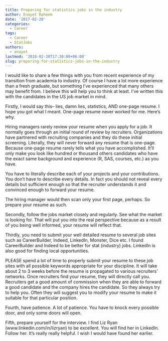 ```yaml
---
title: Preparing for statistics jobs in the industry
author: Enayet Raheem
date: '2017-02-20'
categories:
  - Career
tags:
  - Career
  - StatJobs
authors:
  - enayet
lastmod: '2018-02-20T17:30:00+06:00'
slug: preparing-for-statistics-jobs-in-the-industry
---
```


I would like to share a few things with you from recent experience of my transition from academia to industry. Of course I have a lot more experience than a fresh graduate, but something I’ve experienced that many others may benefit from. I believe this will help you to think at least. I’ve written this with the candidates in the US job market in mind.


Firstly, I would say this– lies, damn lies, statistics, AND one-page resume. I hope you got what I meant. One-page resume never worked for me. Here’s why.

Hiring managers rarely review your resume when you apply for a job. It normally goes through an initial round of review by recruiters. Organizations have partnered with recruiting companies and they do these initial screening. Literally, they will never forward any resume that is one-page. Because one-page resume rarely tells what you have accomplished. It’ll only make you look like hundred or thousand others candidates who have the exact same background and experience (R, SAS, courses, etc.) as you have.


You have to literally describe each of your projects and your contributions. You don’t have to describe every details. In fact you should not reveal every details but sufficient enough so that the recruiter understands it and convinced enough to forward your resume.

The hiring manager would then scan only your first page, perhaps. So prepare your resume as such.

Secondly, follow the jobs market closely and regularly. See what the market is looking for. That will put you into the real perspective because as a result of you being well informed, your resume will reflect that.

Thirdly, you need to submit your well detailed resume to several job sites such as CareerBuilder, Indeed, LinkedIn, Monster, Dice etc. I found CareerBuilder and Indeed to be better for stat (industry) jobs. LinkedIn is also good for finding local opportunities.

PLEASE spend a lot of time to properly submit your resume to these job sites with all possible keywords appropriate for your discipline. It will take about 2 to 3 weeks before the resume is propagated to various recruiters’ networks. Once recruiters find your resume, they will directly call you. Recruiters get a good amount of commission when they are able to forward a good candidate and the company hires the candidate. So they always try to help you. Often they will suggest you to modify your resume to make it suitable for that particular position.

Fourth, have patience. A lot of patience. You have to knock every possible door, and only some doors will open.

Fifth, prepare yourself for the interview. I find Liz Ryan (www.linkedin.com/in/lizryan) to be excellent. You will find her in LinkedIn. Follow her. It’s really really helpful. I wish I would have found her earlier.

